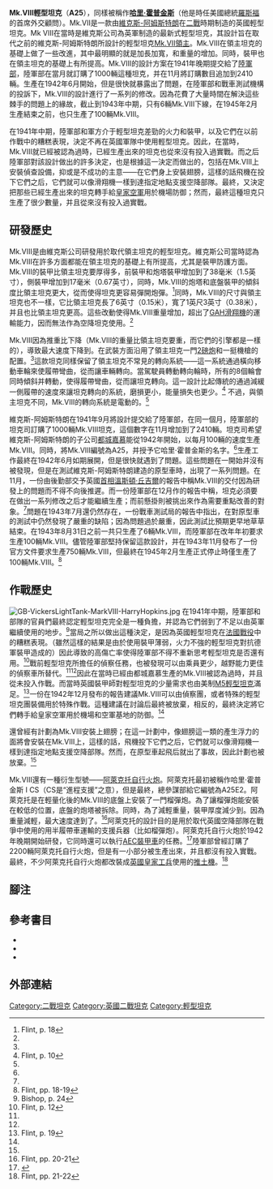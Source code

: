 {{Infobox Weapon
|name=Mk.VIII哈里·霍普金斯輕型坦克（A25）
|image=File:IWM-MH-9324-Harry-Hopkins.jpg
|image_size=300px
|caption=Mk.VIII哈里·霍普金斯輕型坦克

|origin={{UK}}
|type=[[輕型坦克|輕型坦克]]
|is_vehicle=yes
|is_UK=yes
<!-- Production history -->
|manufacturer=[[都城嘉慕|都城嘉慕]]
|designer=[[維克斯-阿姆斯特朗|維克斯-阿姆斯特朗]]
|design date=
|production_date=1943-1945
|number=100輛<ref name="Fletcher42">Fletcher, p. 42</ref>
|variants=[[阿萊克托自行火炮|阿萊克托自行火炮]]

<!-- General specifications -->
|length=4.34m（14英尺3英寸）
|width=2.65m（8英尺8英寸）
|height=2.11m（6英尺11英寸）
|weight=19040磅（8.64噸）
|suspension=可轉向行走輪

|speed=30英里/時（48公里/時）
|vehicle_range=200英里（360公里）
|primary_armament=[[QF_2磅炮|QF 2磅炮]]<br/>備彈量50發
|secondary_armament=7.92毫米[[貝莎機槍|貝莎機槍]]<br/>備彈量2,025發
|armour=17-38毫米（0.67-1.5英寸）

|engine=149-hp [[亨利·梅朵|亨利·梅朵]]12缸[[汽油機|汽油機]]
|engine_power=148匹（110千瓦）
|pw_ratio=17.4匹/噸
|crew=3（車長，駕駛員，炮手）
}}
'''Mk.VIII輕型坦克'''（'''A25'''），同樣被稱作'''[[哈里·霍普金斯|哈里·霍普金斯]]'''（他是時任美國總統[[富兰克林·德拉诺·罗斯福|羅斯福]]的首席外交顧問）。Mk.VII是一款由[[維克斯-阿姆斯特朗|維克斯-阿姆斯特朗]]在[[二戰|二戰]]時期制造的英國輕型坦克。Mk VIII在當時是維克斯公司為英軍制造的最新式輕型坦克，其設計旨在取代之前的維克斯-阿姆斯特朗所設計的輕型坦克[[Mk.VII領主輕型坦克|Mk.VII領主]]。Mk.VIII在領主坦克的基礎上做了一些改進，其中最明顯的就是加長加寬，和重量的增加。同時，裝甲也在領主坦克的基礎上有所提高。Mk.VIII的設計方案在1941年晚期提交給了[[陸軍部|陸軍部]]，陸軍部在當月就訂購了1000輛這種坦克，并在11月將訂購數目追加到2410輛。生產在1942年6月開始，但是很快就暴露出了問題，在陸軍部和戰車測試機構的投訴下，Mk.VIII的設計進行了一系列的修改。因為花費了大量時間在解決這些棘手的問題上的緣故，截止到1943年中期，只有6輛Mk.VIII下線，在1945年2月生產結束之前，也只生產了100輛Mk.VIII。

在1941年中期，陸軍部和軍方介于輕型坦克差勁的火力和裝甲，以及它們在以前作戰中的糟糕表現，決定不再在英國軍隊中使用輕型坦克。因此，在當時，Mk.VIII就已經被認為過時，已經生產出來的坦克也從來沒有投入過實戰。而之后陸軍部對該設計做出的許多決定，也是根據這一決定而做出的，包括在Mk.VIII上安裝偵查設備，抑或是不成功的主意——在它們身上安裝翅膀，這樣的話飛機在投下它們之后，它們就可以像滑翔機一樣到達指定地點支援空降部隊。最終，又決定把那些已經生產出來的坦克轉手給[[英國皇家空軍|皇家空軍]]用於機場防御；然而，最終這種坦克只生產了很少數量，并且從來沒有投入過實戰。

==研發歷史==
Mk.VIII是由維克斯公司研發用於取代領主坦克的輕型坦克。維克斯公司當時認為Mk.VIII在許多方面都能在領主坦克的基礎上有所提高，尤其是裝甲防護方面。Mk.VIII的裝甲比領主坦克要厚得多，前裝甲和炮塔裝甲增加到了38毫米（1.5英寸），側裝甲增加到17毫米（0.67英寸），同時，Mk.VIII的炮塔和底盤裝甲的傾斜度比領主坦克更大，從而使得坦克更容易彈開炮彈。<ref name="Flint18">Flint, p. 18</ref>同時，Mk.VIII的尺寸與領主坦克也不一樣，它比領主坦克長了6英寸（0.15米），寬了1英尺3英寸（0.38米），并且也比領主坦克更高。這些改動使得Mk.VIII重量增加，超出了[[GAH滑翔機|GAH滑翔機]]的運輸能力，因而無法作為空降坦克使用。<ref name="Flint18" />

Mk.VIII因為推重比下降（Mk.VIII的重量比領主坦克要重，而它們的引擎都是一樣的），導致最大速度下降到{{convert|30|mph}}。在武裝方面沿用了領主坦克一門[[2磅炮|2磅炮]]和一挺機槍的配置。<ref name="Flint18" />這款坦克同樣保留了領主坦克不常見的轉向系統——這一系統通過橫向移動車輪來使履帶彎曲，從而讓車輛轉向。當駕駛員轉動轉向輪時，所有的8個輪會同時傾斜并轉動，使得履帶彎曲，從而讓坦克轉向。這一設計比起傳統的通過減緩一側履帶的速度來讓坦克轉向的系統，磨損更小，能量損失也更少。<ref>Flint, p. 10</ref> 不過，與領主坦克不同，Mk.VIII的轉向系統是電動的。<ref name="Fletcher42" />

維克斯-阿姆斯特朗在1941年9月將設計提交給了陸軍部，在同一個月，陸軍部的坦克司訂購了1000輛Mk.VIII坦克，這個數字在11月增加到了2410輛。坦克司希望維克斯-阿姆斯特朗的子公司[[都城嘉慕|都城嘉慕]]能從1942年開始，以每月100輛的速度生產Mk.VIII。同時，將Mk.VIII編號為A25，并授予它哈里·霍普金斯的名字。<ref name="Flint18" />生產工作最終在1942年6月如期展開，但是很快就遇到了問題。這些問題在一開始并沒有被發現，但是在測試維克斯-阿姆斯特朗建造的原型車時，出現了一系列問題。在11月，一份由後勤部交予英國[[首相|首相]][[溫斯頓·丘吉爾|溫斯頓·丘吉爾]]的報告中稱Mk.VIII的交付因為研發上的問題而不得不向後推遲。而一份陸軍部在12月作的報告中稱，坦克必須要在做出一系列修改之后才能繼續生產；而前懸掛則被挑出來作為需要重點改善的對象。<ref name="Flint18" />問題在1943年7月還仍然存在，一份戰車測試局的報告中指出，在對原型車的測試中仍然發現了嚴重的缺陷；因為問題過於嚴重，因此測試比預期更早地草草結束。在1943年8月31日之前一共只生產了6輛Mk.VIII，而陸軍部在改年年初要求生產100輛Mk.VIII。儘管陸軍部堅持保留這款設計，并在1943年11月發布了一份官方文件要求生產750輛Mk.VIII，但最終在1945年2月生產正式停止時僅生產了100輛Mk.VIII。<ref>Flint, pp. 18-19</ref>

==作戰歷史==
[[File:GB-VickersLightTank-MarkVIII-HarryHopkins.jpg|thumb]]
在1941年中期，陸軍部和部隊的官員們最終認定輕型坦克完全是一種負擔，并認為它們弱到了不足以由英軍繼續使用的地步。<ref name="Bishop24">Bishop, p. 24</ref>當局之所以做出這種決定，是因為英國輕型坦克在[[法國戰役|法國戰役]]中的糟糕表現。（雖然這樣的結果是由於使用裝甲薄弱，火力不強的輕型坦克對抗德軍裝甲造成的）因此導致的高傷亡率使得陸軍部不得不重新思考輕型坦克是否還有用。<ref name="Flint12">Flint, p. 12</ref>戰前輕型坦克所擔任的偵察任務，也被發現可以由乘員更少，越野能力更佳的偵察車所替代。<ref name="Bishop24" /><ref name="Flint12" />因此在當時已經由都城嘉慕生產的Mk.VIII被認為過時，并且從未投入作戰。而當時英國裝甲師對輕型坦克的少量需求也由美制[[M3/M5斯圖亞特坦克|M5輕型坦克]]滿足。<ref>Flint, p. 19</ref>一份在1942年12月發布的報告建議Mk.VIII可以由偵察團，或者特殊的輕型坦克團裝備用於特殊作戰。這種建議在討論后最終被放棄，相反的，最終決定將它們轉手給皇家空軍用於機場和空軍基地的防御。<ref name="Fletcher42" />

還曾經有計劃為Mk.VIII安裝上翅膀；在這一計劃中，像翅膀這一類的產生浮力的面將會安裝在Mk.VIII上，這樣的話，飛機投下它們之后，它們就可以像滑翔機一樣到達指定地點支援空降部隊。然而，在原型車起飛后就出了事故，因此計劃也被放棄。<ref name="Fletcher42" />

Mk.VIII還有一種衍生型號——[[阿萊克托自行火炮|阿萊克托自行火炮]]。阿萊克托最初被稱作哈里·霍普金斯 I CS（CS是“進程支援”之意），但是最終，總參謀部給它編號為A25E2。阿萊克托是在輕量化後的Mk.VIII的底盤上安裝了一門{{convert|95|mm|adj=on}}榴彈炮。為了讓榴彈炮能安裝在較低的位置，底盤的炮塔被拆除。同時，為了減輕重量，裝甲厚度減少到{{convert|10|to|4|mm|abbr=on}}。因為重量減輕，最大速度達到了{{convert|31|mph}}。<ref>Flint, pp. 20-21</ref>阿萊克托的設計目的是用於取代英國空降部隊在戰爭中使用的用半履帶車運輸的支援兵器（比如榴彈炮）。阿萊克托自行火炮於1942年晚期開始研發，它同時還可以執行[[AEC裝甲車|AEC裝甲車]]的任務。<ref>{{Cite web |title=British Armoured Car Production Figures 1945 By 1945 |url=http://www.warwheels.net/BritishArmouredCarProductionFiguresArticleBROWN.html |quote=based upon June 1945 Report on the Progress of the Royal Armoured Corps |deadurl=yes |archiveurl=https://web.archive.org/web/20101126134016/http://www.warwheels.net/BritishArmouredCarProductionFiguresArticleBROWN.html |archivedate=2010-11-26 |accessdate=2014-02-02 }}</ref>陸軍部曾經訂購了2200輛阿萊克托自行火炮，但是有一小部分被生產出來，并且都沒有投入實戰。最終，不少阿萊克托自行火炮都改裝成[[英國皇家工兵|英國皇家工兵]]使用的[[推土機|推土機]]。<ref>Flint, pp. 21-22</ref>

==腳注==
{{Reflist|3}}

==參考書目==
{{Refbegin}}
* {{Cite book| last=Bishop| first=Chris| title=The Encyclopedia of Weapons of World War II: The Comprehensive Guide to Over 1,500 Weapons Systems, Including Tanks, Small Arms, Warplanes, Artillery, Ships and Submarines| publisher=Sterling Publishing Company, Inc| year=2002 | isbn=1-58663-762-2}}
* {{Cite book| last=Fletcher| first=David| title=The Universal Tank: British Armour in the Second World War Part 2| publisher=Her Majesty's Stationary Office| year= 1993| isbn= 0-11-290534-X}}
* {{Cite book| last=Flint| first=Keith| title=Airborne Armour: Tetrarch, Locust, Hamilcar and the 6th Airborne Armoured Reconnaissance Regiment 1938-1950|year=2006| publisher=Helion & Company Ltd| isbn= 1-874622-37-X}}
{{Refend}}
==外部連結==
{{戰車主題}}
{{WWIIBritishAFVs}}

[[Category:二戰坦克|Category:二戰坦克]]
[[Category:英國二戰坦克|Category:英國二戰坦克]]
[[Category:輕型坦克|Category:輕型坦克]]